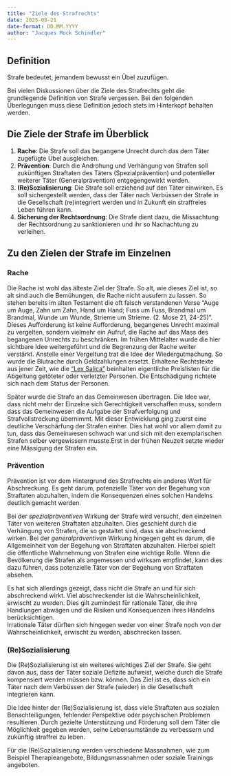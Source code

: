 ```yaml
---
title: "Ziele des Strafrechts"
date: 2025-08-21
date-format: DD.MM.YYYY
author: "Jacques Mock Schindler"
---
```


::: {.callout-important appearance=simple}

## Definition

Strafe bedeutet, jemandem bewusst ein Übel zuzufügen.
:::

Bei vielen Diskussionen über die Ziele des Strafrechts geht die
grundlegende Definition von Strafe vergessen. Bei den folgenden
Überlegungen muss diese Definition jedoch stets im Hinterkopf behalten
werden.

## Die Ziele der Strafe im Überblick

1. **Rache**: Die Strafe soll das begangene Unrecht durch das dem Täter
   zugefügte Übel ausgleichen.
2. **Prävention**: Durch die Androhung und Verhängung von Strafen soll
   zukünftigen Straftaten des Täters (Spezialprävention) und
   potentieller weiterer Täter (Generalprävention) entgegengewirkt werden.
3. **(Re)Sozialisierung**: Die Strafe soll erziehend auf den Täter
   einwirken. Es soll sichergestellt werden, dass der Täter nach
   Verbüssen der Strafe in die Gesellschaft (re)integriert werden und in
   Zukunft ein straffreies Leben führen kann.
4. **Sicherung der Rechtsordnung**: Die Strafe dient dazu, die
   Missachtung der Rechtsordnung zu sanktionieren und ihr so Nachachtung
   zu verleihen.

## Zu den Zielen der Strafe im Einzelnen

### Rache

Die Rache ist wohl das älteste Ziel der Strafe. So alt, wie dieses Ziel
ist, so alt sind auch die Bemühungen, die Rache nicht ausufern zu
lassen. So stehen bereits im alten Testament die oft falsch verstandenen
Verse "Auge um Auge, Zahn um Zahn, Hand um Hand; Fuss um Fuss,
Brandmal um Brandmal, Wunde um Wunde, Strieme um Strieme. (2. Mose 21,
24-25)".  
Dieses Aufforderung ist keine Aufforderung, begangenes Unrecht maximal
zu vergelten, sondern vielmehr ein Aufruf, die Rache auf das Mass des
begangenen Unrechts zu beschränken. Im frühen Mittelalter wurde die hier
sichtbare Idee weitergeführt und die Begrenzung der Rache weiter
verstärkt. Anstelle einer Vergeltung trat die Idee der Wiedergutmachung.
So wurde die Blutrache durch Geldzahlungen ersetzt. Erhaltene
Rechtstexte aus jener Zeit, wie die 
<a href="https://de.wikipedia.org/wiki/Lex_Salica" target="_blank">
"Lex Salica"</a> beinhalten eigentliche
Preislisten für die Abgeltung getöteter oder verletzter Personen. Die
Entschädigung richtete sich nach dem Status der Personen.

Später wurde die Strafe an das Gemeinwesen übertragen. Die Idee war,
dass nicht mehr der Einzelne sich Gerechtigkeit verschaffen muss,
sondern dass das Gemeinwesen die Aufgabe der Strafverfolgung und
Strafvollstreckung übernimmt. Mit dieser Entwicklung ging zuerst eine
deutliche Verschärfung der Strafen einher. Dies hat wohl vor allem damit
zu tun, dass das Gemeinwesen schwach war und sich mit den exemplarischen
Strafen selber vergewissern musste.Erst in der frühen Neuzeit
setzte wieder eine Mässigung der Strafen ein.

### Prävention

Prävention ist vor dem Hintergrund des Strafrechts ein anderes Wort für
Abschreckung. Es geht darum, potenzielle Täter von der Begehung von
Straftaten abzuhalten, indem die Konsequenzen eines solchen Handelns
deutlich gemacht werden.

Bei der *spezialpräventiven* Wirkung der Strafe wird versucht, den
einzelnen Täter von weiteren Straftaten abzuhalten. Dies geschieht
durch die Verhängung von Strafen, die so gestaltet sind, dass sie
abschreckend wirken. Bei der *generalpräventiven* Wirkung hingegen geht
es darum, die Allgemeinheit von der Begehung von Straftaten abzuhalten.
Hierbei spielt die öffentliche Wahrnehmung von Strafen eine wichtige
Rolle. Wenn die Bevölkerung die Strafen als angemessen und
wirksam empfindet, kann dies dazu führen, dass potenzielle Täter von
der Begehung von Straftaten absehen.

Es hat sich allerdings gezeigt, dass nicht die Strafe an und für sich
abschreckend wirkt. Viel abschreckender ist die Wahrscheinlichkeit,
erwischt zu werden. Dies gilt zumindest für rationale Täter, die ihre
Handlungen abwägen und die Risiken und Konsequenzen ihres
Handelns berücksichtigen.  
Irrationale Täter dürften sich hingegen weder
von einer Strafe noch von der Wahrscheinlichkeit, erwischt zu werden,
abschrecken lassen.

### (Re)Sozialisierung

Die (Re)Sozialisierung ist ein weiteres wichtiges Ziel der Strafe. Sie
geht davon aus, dass der Täter soziale Defizite aufweist, welche durch
die Strafe kompensiert werden müssen bzw. können. Das Ziel ist es, dass
sich ein Täter nach dem Verbüssen der Strafe (wieder) in die
Gesellschaft integrieren kann.

Die Idee hinter der (Re)Sozialisierung ist, dass viele Straftaten aus
sozialen Benachteiligungen, fehlender Perspektive oder psychischen
Problemen resultieren. Durch gezielte Unterstützung und Förderung soll
dem Täter die Möglichkeit gegeben werden, seine Lebensumstände zu
verbessern und zukünftig straffrei zu leben. 

Für die (Re)Sozialisierung werden verschiedene Massnahmen, wie zum
Beispiel Therapieangebote, Bildungsmassnahmen oder soziale Trainings
angeboten.

